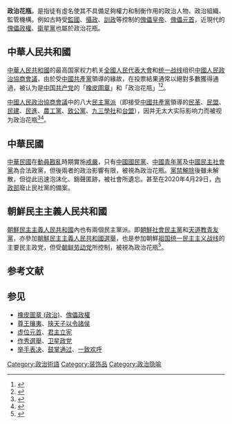 {{Globalize|time=2021-07-05T08:11:49+00:00|area=中华人民共和国和朝鲜民主主义人民共和国}}
'''政治花瓶'''，是指徒有虛名使其不具備足夠權力和制衡作用的政治人物、政治組織、監管機構。例如古時受[[監國|監國]]、[[攝政|攝政]]、[[訓政|訓政]]等控制的[[傀儡皇帝|傀儡皇帝]]、[[傀儡元首|傀儡元首]]，近現代的[[傀儡政權|傀儡政權]]、[[卫星党|衛星黨]]也屬於政治花瓶。

==中華人民共和國==
[[中華人民共和國|中華人民共和國]]的最高国家权力机关[[全国人民代表大会|全國人民代表大會]]和[[统一战线|统一战线]]组织[[中國人民政治協商會議|中國人民政治協商會議]]，由於受[[中國共產黨|中國共產黨]]領導的緣故，在投票結果通常以絕對多數獲得通過，被认为是[[中国共产党|中国共产党]]的「[[橡皮圖章_(政治)|橡皮圖章]]」和「政治花瓶」<ref>{{cite news|url=http://news.bbc.co.uk/1/shared/spl/hi/in_depth/china_politics/government/html/7.stm|title=How China is Ruled|publisher=BBC|accessdate=2010-01-09|archive-url=https://web.archive.org/web/20071017053542/http://news.bbc.co.uk/1/shared/spl/hi/in_depth/china_politics/government/html/7.stm|archive-date=2007-10-17|dead-url=no}}</ref><ref>{{cite news|title=兩會大戲 橡皮圖章 網民不抱希望|publisher=中央社|date=2010-03-04}}</ref>。

[[中國人民政治協商會議|中國人民政治協商會議]]中的八大[[民主黨派|民主黨派]]（即接受[[中國共產黨|中國共產黨]]領導的[[中国国民党革命委员会|民革]]、[[中国民主同盟|民盟]]、[[中国民主建国会|民建]]、[[中國民主促進會|民進]]、[[中国农工民主党|農工黨]]、[[中国致公党|致公黨]]、[[九三學社|九三學社]]和[[台湾民主自治同盟|台盟]]），因并无太大实际影响力而被视为政治花瓶<ref>{{cite news|url=http://hk.apple.nextmedia.com/news/art/20090828/13147107|title=蘋論：建政大戲　明星欺客　中共欺世|publisher=[[蘋果日報_(香港)|香港蘋果日報]]|author=李平|date=2009-08-28|access-date=2013-02-11|archive-url=https://web.archive.org/web/20150427143032/http://hk.apple.nextmedia.com/news/art/20090828/13147107|archive-date=2015-04-27|dead-url=no}}</ref><ref>{{Cite web|title=無知少女走紅 政協分餅熱鬧|url=http://www.celebritiespress.com.hk/1810.html|accessdate=2019-07-09|archiveurl=https://web.archive.org/web/20081121221601/http://www.celebritiespress.com.hk/1810.html|archivedate=2008-11-21}}</ref>。

==中華民國==
{{Wikisourceshas|動員戡亂時期臨時條款|戒嚴法 (中華民國)|民國三十七年十二月十日全國戒嚴令|民國三十八年七月七日全國戒嚴令}}

[[中華民國|中華民國]]在[[動員戡亂|動員戡亂]]時期實施[[台灣省戒嚴令|戒嚴]]，只有[[中國國民黨|中國國民黨]]、[[中國青年黨|中國青年黨]]及[[中國民主社會黨|中國民主社會黨]]為合法政黨，但後兩者的政治影響有限，被視為政治花瓶。[[臺灣省戒嚴令|黨禁解除]]後雖未解散，但從此迅速泡沫化、銷聲匿跡，被社會所遺忘。甚至在2020年4月29日，[[中華民國內政部|內政部]]廢止民社黨的備案。

==朝鮮民主主義人民共和國==
[[朝鮮民主主義人民共和國|朝鮮民主主義人民共和國]]內也有兩個民主黨派。即[[朝鮮社會民主黨|朝鮮社會民主黨]]和[[天道教青友黨|天道教青友黨]]，亦參加[[朝鮮民主主義人民共和國選舉|朝鮮民主主義人民共和國選舉]]，也是参加朝鮮[[祖国统一民主主义战线|祖国统一民主主义战线]]的主要民主政党，但受[[朝鲜劳动党|朝鲜劳动党]]所控制，被視為政治花瓶<ref>{{cite web|title=Korea, North|url=https://www.cia.gov/library/publications/the-world-factbook/geos/kn.html|accessdate=2006-09-21|date=2006-09-19|work=[[The_World_Factbook|The World Factbook]]|publisher=[[Central_Intelligence_Agency|Central Intelligence Agency]]|archive-url=https://web.archive.org/web/20150703175031/https://www.cia.gov/Library/publications/the-world-factbook/geos/kn.html|archive-date=2015-07-03|dead-url=no}}</ref>。

== 参考文献 ==
{{Reflist}}

== 参见 ==
{{Portal|政治}}
* [[橡皮圖章_(政治)|橡皮圖章 (政治)]]、[[傀儡政權|傀儡政權]]
* [[尊王攘夷|尊王攘夷]]、[[挾天子以令諸侯|挾天子以令諸侯]]
* [[虚位元首|虚位元首]]、[[君主立宪|君主立宪]]
* [[作秀選舉|作秀選舉]]、[[卫星政党|卫星政党]]
* [[举手表决|举手表决]]、[[鼓掌通过|鼓掌通过]]、[[一致欢呼|一致欢呼]]

[[Category:政治術語|Category:政治術語]]
[[Category:装饰品|Category:装饰品]]
[[Category:政治隐喻|Category:政治隐喻]]